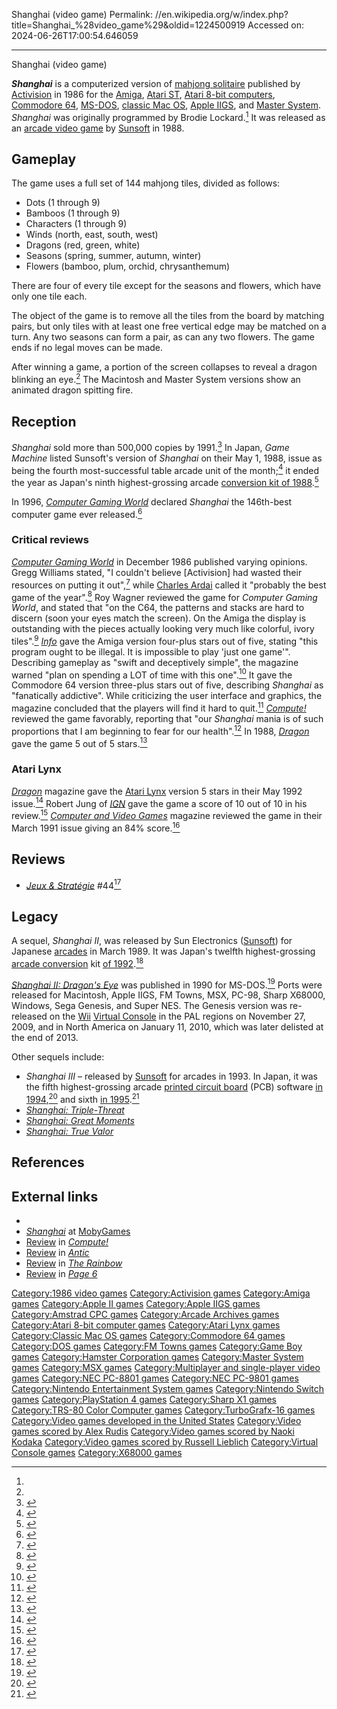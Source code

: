 Shanghai (video game)
Permalink: //en.wikipedia.org/w/index.php?title=Shanghai_%28video_game%29&oldid=1224500919
Accessed on: 2024-06-26T17:00:54.646059



------
Shanghai (video game)
{{short description|1986 video game}}
{{Use mdy dates|date=April 2022}}
{{Infobox video game
| title = Shanghai
| image = Shanghai video game cover.jpg
| developer = [[Activision]] <br>[[HAL Laboratory]] (Game Boy)<br> [[Sunsoft]] (arcade)
| publisher = Activision <br> Sunsoft (arcade)
| series = ''Shanghai''
| engine = 
| programmer = Brodie Lockard
| composer = Tomotsune Maeno ([[PC Engine|PCE]])
| platforms = [[Amiga]], [[Amstrad CPC]], [[Apple II]], [[Apple IIGS]], [[Arcade video game|Arcade]], [[Atari 8-bit]], [[Atari ST]], [[Commodore 64]], [[MS-DOS]], [[FM Towns]], [[Game Boy]], [[Classic Mac OS|Mac]], [[MSX]], [[NEC PC-8801]], [[NEC PC-9801]], [[Nintendo Entertainment System|NES]], [[Master System]], [[PC Engine]], [[Sharp X1]], [[X68000]], [[TRS-80 Color Computer]], [[TurboGrafx-16]], [[Atari Lynx|Lynx]]
| released = July 1986
| genre = [[Mahjong solitaire]]
| modes = [[Single-player]], [[multiplayer]]
}}

'''''Shanghai''''' is a computerized version of [[mahjong solitaire]] published by [[Activision]] in 1986 for the [[Amiga]], [[Atari ST]], [[Atari 8-bit computers]], [[Commodore 64]], [[MS-DOS]], [[classic Mac OS]], [[Apple IIGS]], and [[Master System]]. ''Shanghai'' was originally programmed by Brodie Lockard.<ref name="Dragon138"/> It was released as an [[arcade video game]] by [[Sunsoft]] in 1988.

==Gameplay== 
The game uses a full set of 144 mahjong tiles, divided as follows:

* Dots (1 through 9)
* Bamboos (1 through 9)
* Characters (1 through 9)
* Winds (north, east, south, west)
* Dragons (red, green, white)
* Seasons (spring, summer, autumn, winter)
* Flowers (bamboo, plum, orchid, chrysanthemum)

There are four of every tile except for the seasons and flowers, which have only one tile each.

The object of the game is to remove all the tiles from the board by matching pairs, but only tiles with at least one free vertical edge may be matched on a turn. Any two seasons can form a pair, as can any two flowers. The game ends if no legal moves can be made.

After winning a game, a portion of the screen collapses to reveal a dragon blinking an eye.<ref name="Dragon138"/> The Macintosh and Master System versions show an animated dragon spitting fire.{{citation needed|date=January 2017}}

==Reception==
{{Video game reviews
|AMI = true
|AST = true
|C64 = true
|LYNX = true
|SMS = true
|Allgame_LYNX = {{Rating|3|5}}<ref>{{cite web |last1=Knight |first1=Kyle |title=Shanghai (Atari Lynx) – Review |url=http://www.allgame.com/game.php?id=388&tab=review |website=[[AllGame]] |url-status=dead |archive-url=https://web.archive.org/web/20141114131934/www.allgame.com/game.php?id=388&tab=review |archive-date=November 14, 2014 |access-date=August 5, 2021}}</ref>
|Allgame_SMS = {{Rating|3|5}}<ref>{{cite news |last1=Sutyak |first1=Jonathan |title=Shanghai (Sega Master System) – Review |url=http://www.allgame.com/game.php?id=12071&tab=review |work=[[All Game Guide]] |year=1998 |url-status=dead |archive-url=https://web.archive.org/web/20141115044630/www.allgame.com/game.php?id=12071&tab=review |archive-date=November 15, 2014 |access-date=August 5, 2021}}</ref>
|ASM_AMI = 36/60<ref name="ASM">{{cite magazine |title=Denk(-)mal |magazine=[[Aktueller Software Markt]] |date=March 1987 |pages=66–7 |url=https://archive.org/details/asm_magazine-1987-03/page/n65/mode/2up?view=theater |lang=de}}</ref>
|ASM_AST = 36/60<ref name="ASM"/>
|CVG_LYNX = 84%<ref name="CVG112"/>
|CVG_SMS = 81%<ref name="CVG">{{cite journal |title=Complete Games Guide |journal=[[Computer and Video Games]] |date=October 16, 1989 |issue=Complete Guide to Consoles |pages=46–77 |url=https://retrocdn.net/images/9/98/CompleteGuideToConsoles_UK_01.pdf#page=46}}</ref>
|Dragon_AMI = {{Rating|5|5}}<ref name="Dragon138"/>
|Dragon_LYNX = {{Rating|5|5}}<ref name="Dragon181"/>
|IGN_LYNX = 10/10<ref name="IGN"/>
|rev1 = ''[[Commodore User]]''
|rev1_C64 = 7/10<ref>{{cite magazine |last1=Hetherington |first1=Tony |title=Shanghai |magazine=[[Commodore User]] |date=March 1987 |page=50 |url=http://amr.abime.net/amr_popup_picture.php?src=cu_amiga/magscans/cu_1987_03/050.jpg&c=14764}}</ref>
|rev2 = ''[[Mean Machines]]''
|rev2_SMS = 48%<ref>{{cite magazine |title=Mean Machines |magazine=[[Computer and Video Games]] |issue=87 |date=January 1989 |pages=140–1 |url=https://archive.org/details/cvg-magazine-087/page/n139/mode/2up?view=theater}}</ref>
}}

''Shanghai'' sold more than 500,000 copies by 1991.<ref name="emrich199102">{{cite news | url=http://www.cgwmuseum.org/galleries/index.php?year=1991&pub=2&id=79 | title=A Good Deal, Better / Activision's Shanghai II | magazine=Computer Gaming World | date=February 1991 | accessdate=November 17, 2013 | author=Emrich, Alan | pages=10}}</ref> In Japan, ''Game Machine'' listed Sunsoft's version of ''Shanghai'' on their May 1, 1988, issue as being the fourth most-successful table arcade unit of the month;<ref>{{cite magazine|title=Game Machine's Best Hit Games 25 – テーブル型TVゲーム機 (Table Videos)|magazine=[[:ja:ゲームマシン|Game Machine]]|issue=331|publisher=[[:ja:アミューズメント通信社|Amusement Press, Inc.]]|date=May 1, 1988|page=23|lang=ja}}</ref> it ended the year as Japan's ninth highest-grossing arcade [[1988 in video games|conversion kit of 1988]].<ref>{{cite magazine |title=Game Machine's Best Hit Games 25: '88 ''/ "Game of the Year '88" By Game Machine'' |magazine=[[:ja:ゲームマシン|Game Machine]] |issue=348 |publisher=[[:ja:アミューズメント通信社|Amusement Press, Inc.]] |date=January 15, 1989 |pages=10–1, 26 |lang=ja |url=https://onitama.tv/gamemachine/pdf/19890115p.pdf#page=6}}</ref>

In 1996, ''[[Computer Gaming World]]'' declared ''Shanghai'' the 146th-best computer game ever released.<ref name=cgw150>{{cite magazine | author=Staff | title=150 Best (and 50 Worst) Games of All Time | magazine=[[Computer Gaming World]] | date=November 1996 | issue=148 | pages=63–65, 68, 72, 74, 76, 78, 80, 84, 88, 90, 94, 98}}</ref>

===Critical reviews===
''[[Computer Gaming World]]'' in December 1986 published varying opinions. Gregg Williams stated, "I couldn't believe [Activision] had wasted their resources on putting it out",<ref name="williams198612">{{cite news | title=Hacker II | magazine=Computer Gaming World | date=December 1986 | author=Williams, Gregg | pages=18}}</ref> while [[Charles Ardai]] called it "probably the best game of the year".<ref name="ardai198612">{{cite news | title=Year in Review | magazine=Computer Gaming World | date=December 1986 | last=Ardai | first=Charles | authorlink=Charles Ardai | pages=20}}</ref> Roy Wagner reviewed the game for ''Computer Gaming World'', and stated that "on the C64, the patterns and stacks are hard to discern (soon your eyes match the screen). On the Amiga the display is outstanding with the pieces actually looking very much like colorful, ivory tiles".<ref name="CGW34">{{cite magazine |last=Wagner |first=Roy |title=Commodore Key |magazine=Computer Gaming World |date=January–February 1987 |volume=1 |issue=34 |pages=39}}</ref> ''[[Info (magazine)|Info]]'' gave the Amiga version four-plus stars out of five, stating "this program ought to be illegal. It is impossible to play 'just one game'". Describing gameplay as "swift and deceptively simple", the magazine warned "plan on spending a LOT of time with this one".<ref name="info198701amiga">{{Cite magazine |last1=Dunnington |first1=Benn |last2=Brown |first2=Mark R. |last3=Malcolm |first3=Tom |date=January–February 1987 |title=Amiga Gallery |url=https://archive.org/stream/info-magazine-13/Info_Issue_13_1987_Jan-Feb#page/n89/mode/2up |magazine=Info |pages=90–95}}</ref> It gave the Commodore 64 version three-plus stars out of five, describing ''Shanghai'' as "fanatically addictive". While criticizing the user interface and graphics, the magazine concluded that the players will find it hard to quit.<ref name="info198701">{{Cite magazine |last1=Dunnington |first1=Benn |last2=Brown |first2=Mark R. |last3=Malcolm |first3=Tom |date=January–February 1987 |title=64/128 Gallery |url=https://archive.org/stream/info-magazine-13/Info_Issue_13_1987_Jan-Feb#page/n13/mode/2up |magazine=Info |pages=14–21}}</ref> ''[[Compute!]]'' reviewed the game favorably, reporting that "our ''Shanghai'' mania is of such proportions that I am beginning to fear for our health".<ref name="bobo198702">{{cite news | url=https://archive.org/stream/1987-02-compute-magazine/Compute_Issue_081_1987_Feb#page/n33/mode/2up | title=Shanghai | work=Compute! | date=February 1987 | accessdate=November 9, 2013 | author=Bobo, Ervin | pages=32}}</ref> In 1988, ''[[Dragon (magazine)|Dragon]]'' gave the game 5 out of 5 stars.<ref name="Dragon138">{{cite journal|title=The Role of Computers|last1=Lesser|last2=Lesser|last3=Lesser|first1=Hartley|first2=Patricia|first3=Kirk|journal=Dragon|issue=138|date=October 1988|pages=70–75|url=https://annarchive.com/files/Drmg138.pdf#page=72}}</ref>

===Atari Lynx===
''[[Dragon (magazine)|Dragon]]'' magazine gave the [[Atari Lynx]] version 5 stars in their May 1992 issue.<ref name="Dragon181">{{cite journal |title=The Role of Computers |last1=Lesser|last2=Lesser|last3=Lesser|first1=Hartley|first2=Patricia|first3=Kirk |journal=Dragon |issue=181 |date=May 1992|pages=57–62}}</ref> Robert Jung of ''[[IGN]]'' gave the game a score of 10 out of 10 in his review.<ref name="IGN">{{cite web |url=http://www.ign.com/articles/1999/07/07/shanghai |website=IGN |date=July 6, 1999 |accessdate=March 28, 2018 |author=Jung, Robert A. |title=An excellent version of Shanghai, preserving all of the charm of the original game – and more.}}</ref> ''[[Computer and Video Games]]'' magazine reviewed the game in their March 1991 issue giving an 84% score.<ref name="CVG112">{{cite magazine |title=Bytesize Atari Lynx |magazine=CVG Magazine |issue=112 |date=March 1991 |page=71 |url=https://archive.org/stream/cvg-magazine-112/ |accessdate=March 28, 2018}}</ref>

==Reviews==
* ''[[:fr:Jeux et Stratégie|Jeux & Stratégie]]'' #44<ref>{{cite web | url=https://archive.org/details/jeux-et-strategie-44/page/84/mode/2up | title=Jeux & stratégie 44 | date=April 1987}}</ref>

==Legacy==
A sequel, ''Shanghai II'', was released by Sun Electronics ([[Sunsoft]]) for Japanese [[Arcade game|arcades]] in March 1989. It was Japan's twelfth highest-grossing [[arcade conversion]] kit [[1992 in video games|of 1992]].<ref>{{cite magazine |title=Overseas Readers Column: "SF II", "Exhaust Note" Top Videos '92 |magazine=[[:ja:ゲームマシン|Game Machine]] |issue=441 |publisher=[[:ja:アミューズメント通信社|Amusement Press, Inc.]] |date=January 1–15, 1993 |page=36 |lang=ja |url=https://onitama.tv/gamemachine/pdf/19930101p.pdf#page=19}}</ref>

''[[Shanghai II: Dragon's Eye]]'' was published in 1990 for MS-DOS.<ref name="cgw199408">{{Cite magazine
 |date=August 1994
 |title=These Just In
 |department=Now Playing
|url=http://www.cgwmuseum.org/galleries/index.php?year=1994&pub=2&id=121
 |magazine=Computer Gaming World
 |pages=152–156}}</ref> Ports were released for Macintosh, Apple IIGS, FM Towns, MSX, PC-98, Sharp X68000, Windows, Sega Genesis, and Super NES. The Genesis version was re-released on the [[Wii]] [[Virtual Console]] in the PAL regions on November 27, 2009, and in North America on January 11, 2010, which was later delisted at the end of 2013.

Other sequels include:

* ''Shanghai III'' – released by [[Sunsoft]] for arcades in 1993. In Japan, it was the fifth highest-grossing arcade [[printed circuit board]] (PCB) software [[1994 in video games|in 1994]],<ref>{{cite magazine |title=Best Videos '94: "Puyo Puyo", "Ridge Racer" DX |magazine=[[:ja:ゲームマシン|Game Machine]] |issue=487 |publisher=[[:ja:アミューズメント通信社|Amusement Press, Inc.]] |date=January 1–15, 1995 |page=36 |lang=ja |url=https://onitama.tv/gamemachine/pdf/19950101p.pdf#page=19}}</ref> and sixth [[1995 in video games|in 1995]].<ref>{{cite magazine|title="Virtua Fighter 2" and "Virtua Cop" Top Videos|magazine=[[:ja:ゲームマシン|Game Machine]]|issue=511|publisher=[[:ja:アミューズメント通信社|Amusement Press, Inc.]]|date=February 1, 1996|page=22|lang=ja|url=https://onitama.tv/gamemachine/pdf/19960201p.pdf#page=12}}</ref>
* ''[[Shanghai: Triple-Threat]]''
* ''[[Shanghai: Great Moments]]''
* ''[[Shanghai: True Valor]]''

==References==
{{reflist}}

==External links==
* {{atarimania|id=33217}}
* [http://www.mobygames.com/game/shanghai ''Shanghai''] at [[MobyGames]]
* [https://archive.org/details/1987-02-compute-magazine/page/n33/mode/2up Review] in ''[[Compute!]]''
* [https://archive.org/details/1987-12-anticmagazine/page/n69/mode/2up Review] in ''[[Antic (magazine)|Antic]]''
* [https://archive.org/details/rainbowmagazine-1988-03/page/n137/mode/2up Review] in ''[[The Rainbow (magazine)|The Rainbow]]''
* [https://archive.org/details/Page6-42-Feb90/page/40/mode/2up Review] in ''[[Page 6]]''

[[Category:1986 video games]]
[[Category:Activision games]]
[[Category:Amiga games]]
[[Category:Apple II games]]
[[Category:Apple IIGS games]]
[[Category:Amstrad CPC games]]
[[Category:Arcade Archives games]]
[[Category:Atari 8-bit computer games]]
[[Category:Atari Lynx games]]
[[Category:Classic Mac OS games]]
[[Category:Commodore 64 games]]
[[Category:DOS games]]
[[Category:FM Towns games]]
[[Category:Game Boy games]]
[[Category:Hamster Corporation games]]
[[Category:Master System games]]
[[Category:MSX games]]
[[Category:Multiplayer and single-player video games]]
[[Category:NEC PC-8801 games]]
[[Category:NEC PC-9801 games]]
[[Category:Nintendo Entertainment System games]]
[[Category:Nintendo Switch games]]
[[Category:PlayStation 4 games]]
[[Category:Sharp X1 games]]
[[Category:TRS-80 Color Computer games]]
[[Category:TurboGrafx-16 games]]
[[Category:Video games developed in the United States]]
[[Category:Video games scored by Alex Rudis]]
[[Category:Video games scored by Naoki Kodaka]]
[[Category:Video games scored by Russell Lieblich]]
[[Category:Virtual Console games]]
[[Category:X68000 games]]